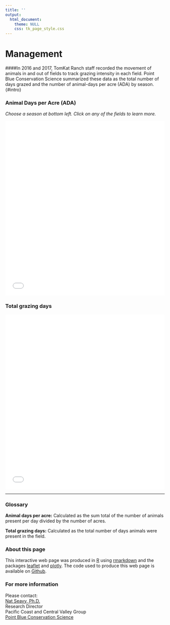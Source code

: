 ```yaml
---
title: ''
output:
  html_document:
    theme: NULL
    css: tk_page_style.css
---
```


Management
===============================
####In 2016 and 2017, TomKat Ranch staff recorded the movement of animals in and out of fields to track grazing intensity in each field. Point Blue Conservation Science summarized these data as the total number of days grazed and the number of animal-days per acre (ADA) by season.{#intro}

### Animal Days per Acre (ADA)

<i>Choose a season at bottom left. Click on any of the fields to learn more.</i>

<center>
<iframe src="mgmt_map1.html" style="border: none;" width = 100%; height = 550px;></iframe>
</center>


### Total grazing days

<center>
<iframe src="mgmt_map2.html" style="border: none;" width = 100%; height = 550px;></iframe>
</center>


--------------------------------------------
### Glossary

<b>Animal days per acre:</b> Calculated as the sum total of the number of animals present per day divided by the number of acres.

<b>Total grazing days:</b> Calculated as the total number of days animals were present in the field.


### About this page
This interactive web page was produced in [R](https://www.R-project.org/){target="_blank"} using [rmarkdown](https://rmarkdown.rstudio.com/){target="_blank"} and the packages [leaflet](http://rstudio.github.io/leaflet/){target="_blank"} and [plotly](https://plot.ly/r/){target="_blank"}. The code used to produce this web page is available on [Github](https://github.com/pointblue/tomkat){target="_blank"}.

### For more information

Please contact:  
[Nat Seavy, Ph.D.](mailto:nseavy@pointblue.org)  
Research Director  
Pacific Coast and Central Valley Group  
[Point Blue Conservation Science](https://www.pointblue.org){target="_blank"}
